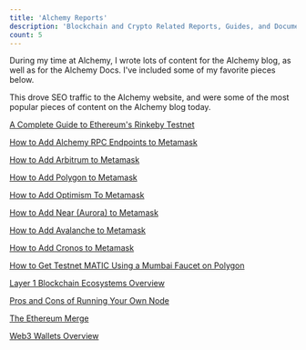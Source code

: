 ```yaml
---
title: 'Alchemy Reports'
description: 'Blockchain and Crypto Related Reports, Guides, and Documentation'
count: 5
---
```


During my time at Alchemy, I wrote lots of content for the Alchemy blog, as well as for the Alchemy Docs. I've included some of my favorite pieces below.

This drove SEO traffic to the Alchemy website, and were some of the most popular pieces of content on the Alchemy blog today.

[A Complete Guide to Ethereum's Rinkeby Testnet](https://www.alchemy.com/overviews/rinkeby-testnet)

[How to Add Alchemy RPC Endpoints to Metamask](https://docs.alchemy.com/alchemy/guides/connecting-metamask-to-alchemy)

[How to Add Arbitrum to Metamask](https://docs.alchemy.com/alchemy/guides/connecting-metamask-to-alchemy/how-to-add-arbitrum-to-metamask)

[How to Add Polygon to Metamask](https://docs.alchemy.com/alchemy/guides/connecting-metamask-to-alchemy/how-to-add-polygon-to-metamask)

[How to Add Optimism To Metamask](https://docs.alchemy.com/alchemy/guides/connecting-metamask-to-alchemy/how-to-add-optimism-to-metamask)

[How to Add Near (Aurora) to Metamask](https://docs.alchemy.com/alchemy/guides/connecting-metamask-to-alchemy/how-to-add-near-aurora-to-metamask)

[How to Add Avalanche to Metamask](https://docs.alchemy.com/alchemy/guides/connecting-metamask-to-alchemy/how-to-add-avalanche-to-metamask)

[How to Add Cronos to Metamask](https://docs.alchemy.com/alchemy/guides/connecting-metamask-to-alchemy/how-to-add-cronos-to-metamask)

[How to Get Testnet MATIC Using a Mumbai Faucet on Polygon](https://www.alchemy.com/overviews/mumbai-faucet)

[Layer 1 Blockchain Ecosystems Overview](<[Alchemy](https://www.alchemy.com/overviews/layer-1-blockchain-ecosystems-overview)>)

[Pros and Cons of Running Your Own Node](https://www.alchemy.com/overviews/running-your-own-node)

[The Ethereum Merge](https://www.alchemy.com/overviews/the-ethereum-merge)

[Web3 Wallets Overview](https://www.alchemy.com/web3-wallets-overview)
